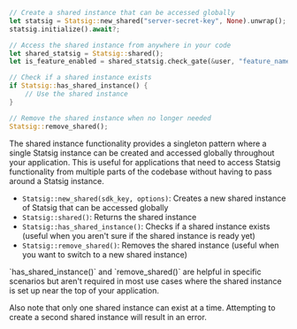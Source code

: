 ```rust
// Create a shared instance that can be accessed globally
let statsig = Statsig::new_shared("server-secret-key", None).unwrap();
statsig.initialize().await?;

// Access the shared instance from anywhere in your code
let shared_statsig = Statsig::shared();
let is_feature_enabled = shared_statsig.check_gate(&user, "feature_name");

// Check if a shared instance exists
if Statsig::has_shared_instance() {
    // Use the shared instance
}

// Remove the shared instance when no longer needed
Statsig::remove_shared();
```

The shared instance functionality provides a singleton pattern where a single Statsig instance can be created and accessed globally throughout your application. This is useful for applications that need to access Statsig functionality from multiple parts of the codebase without having to pass around a Statsig instance.

- `Statsig::new_shared(sdk_key, options)`: Creates a new shared instance of Statsig that can be accessed globally
- `Statsig::shared()`: Returns the shared instance
- `Statsig::has_shared_instance()`: Checks if a shared instance exists (useful when you aren't sure if the shared instance is ready yet)
- `Statsig::remove_shared()`: Removes the shared instance (useful when you want to switch to a new shared instance)

<Note>
`has_shared_instance()` and `remove_shared()` are helpful in specific scenarios but aren't required in most use cases where the shared instance is set up near the top of your application.

Also note that only one shared instance can exist at a time. Attempting to create a second shared instance will result in an error.
</Note>

